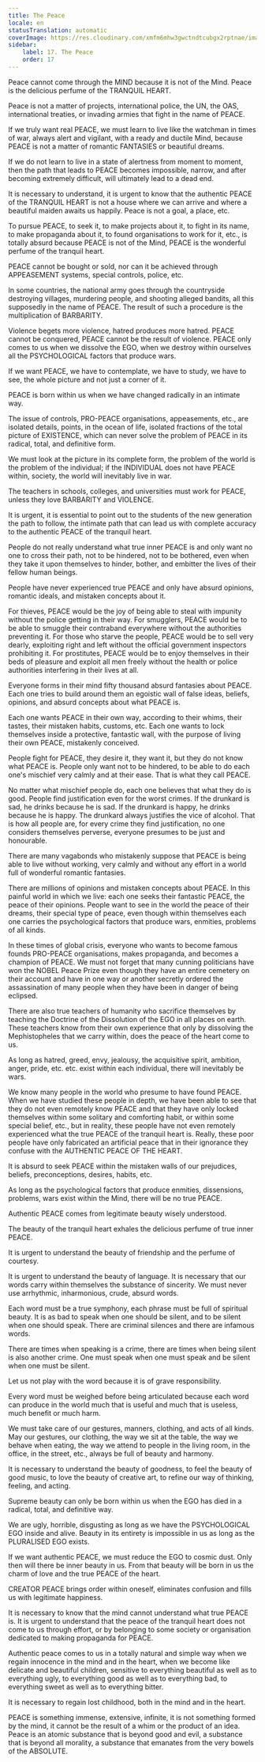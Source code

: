 ```yaml
---
title: The Peace
locale: en
statusTranslation: automatic
coverImage: https://res.cloudinary.com/xmfm6mhw3gwctndtcubgx2rptnae/image/upload/v1740337243/small_cover_educacion_fundamental_a051170f1c.webp
sidebar:
    label: 17. The Peace
    order: 17
---
```

Peace cannot come through the MIND because it is not of the Mind. Peace is the delicious perfume of the TRANQUIL HEART.

Peace is not a matter of projects, international police, the UN, the OAS, international treaties, or invading armies that fight in the name of PEACE.

If we truly want real PEACE, we must learn to live like the watchman in times of war, always alert and vigilant, with a ready and ductile Mind, because PEACE is not a matter of romantic FANTASIES or beautiful dreams.

If we do not learn to live in a state of alertness from moment to moment, then the path that leads to PEACE becomes impossible, narrow, and after becoming extremely difficult, will ultimately lead to a dead end.

It is necessary to understand, it is urgent to know that the authentic PEACE of the TRANQUIL HEART is not a house where we can arrive and where a beautiful maiden awaits us happily. Peace is not a goal, a place, etc.

To pursue PEACE, to seek it, to make projects about it, to fight in its name, to make propaganda about it, to found organisations to work for it, etc., is totally absurd because PEACE is not of the Mind, PEACE is the wonderful perfume of the tranquil heart.

PEACE cannot be bought or sold, nor can it be achieved through APPEASEMENT systems, special controls, police, etc.

In some countries, the national army goes through the countryside destroying villages, murdering people, and shooting alleged bandits, all this supposedly in the name of PEACE. The result of such a procedure is the multiplication of BARBARITY.

Violence begets more violence, hatred produces more hatred. PEACE cannot be conquered, PEACE cannot be the result of violence. PEACE only comes to us when we dissolve the EGO, when we destroy within ourselves all the PSYCHOLOGICAL factors that produce wars.

If we want PEACE, we have to contemplate, we have to study, we have to see, the whole picture and not just a corner of it.

PEACE is born within us when we have changed radically in an intimate way.

The issue of controls, PRO-PEACE organisations, appeasements, etc., are isolated details, points, in the ocean of life, isolated fractions of the total picture of EXISTENCE, which can never solve the problem of PEACE in its radical, total, and definitive form.

We must look at the picture in its complete form, the problem of the world is the problem of the individual; if the INDIVIDUAL does not have PEACE within, society, the world will inevitably live in war.

The teachers in schools, colleges, and universities must work for PEACE, unless they love BARBARITY and VIOLENCE.

It is urgent, it is essential to point out to the students of the new generation the path to follow, the intimate path that can lead us with complete accuracy to the authentic PEACE of the tranquil heart.

People do not really understand what true inner PEACE is and only want no one to cross their path, not to be hindered, not to be bothered, even when they take it upon themselves to hinder, bother, and embitter the lives of their fellow human beings.

People have never experienced true PEACE and only have absurd opinions, romantic ideals, and mistaken concepts about it.

For thieves, PEACE would be the joy of being able to steal with impunity without the police getting in their way. For smugglers, PEACE would be to be able to smuggle their contraband everywhere without the authorities preventing it. For those who starve the people, PEACE would be to sell very dearly, exploiting right and left without the official government inspectors prohibiting it. For prostitutes, PEACE would be to enjoy themselves in their beds of pleasure and exploit all men freely without the health or police authorities interfering in their lives at all.

Everyone forms in their mind fifty thousand absurd fantasies about PEACE. Each one tries to build around them an egoistic wall of false ideas, beliefs, opinions, and absurd concepts about what PEACE is.

Each one wants PEACE in their own way, according to their whims, their tastes, their mistaken habits, customs, etc. Each one wants to lock themselves inside a protective, fantastic wall, with the purpose of living their own PEACE, mistakenly conceived.

People fight for PEACE, they desire it, they want it, but they do not know what PEACE is. People only want not to be hindered, to be able to do each one's mischief very calmly and at their ease. That is what they call PEACE.

No matter what mischief people do, each one believes that what they do is good. People find justification even for the worst crimes. If the drunkard is sad, he drinks because he is sad. If the drunkard is happy, he drinks because he is happy. The drunkard always justifies the vice of alcohol. That is how all people are, for every crime they find justification, no one considers themselves perverse, everyone presumes to be just and honourable.

There are many vagabonds who mistakenly suppose that PEACE is being able to live without working, very calmly and without any effort in a world full of wonderful romantic fantasies.

There are millions of opinions and mistaken concepts about PEACE. In this painful world in which we live: each one seeks their fantastic PEACE, the peace of their opinions. People want to see in the world the peace of their dreams, their special type of peace, even though within themselves each one carries the psychological factors that produce wars, enmities, problems of all kinds.

In these times of global crisis, everyone who wants to become famous founds PRO-PEACE organisations, makes propaganda, and becomes a champion of PEACE. We must not forget that many cunning politicians have won the NOBEL Peace Prize even though they have an entire cemetery on their account and have in one way or another secretly ordered the assassination of many people when they have been in danger of being eclipsed.

There are also true teachers of humanity who sacrifice themselves by teaching the Doctrine of the Dissolution of the EGO in all places on earth. These teachers know from their own experience that only by dissolving the Mephistopheles that we carry within, does the peace of the heart come to us.

As long as hatred, greed, envy, jealousy, the acquisitive spirit, ambition, anger, pride, etc. etc. exist within each individual, there will inevitably be wars.

We know many people in the world who presume to have found PEACE. When we have studied these people in depth, we have been able to see that they do not even remotely know PEACE and that they have only locked themselves within some solitary and comforting habit, or within some special belief, etc., but in reality, these people have not even remotely experienced what the true PEACE of the tranquil heart is. Really, these poor people have only fabricated an artificial peace that in their ignorance they confuse with the AUTHENTIC PEACE OF THE HEART.

It is absurd to seek PEACE within the mistaken walls of our prejudices, beliefs, preconceptions, desires, habits, etc.

As long as the psychological factors that produce enmities, dissensions, problems, wars exist within the Mind, there will be no true PEACE.

Authentic PEACE comes from legitimate beauty wisely understood.

The beauty of the tranquil heart exhales the delicious perfume of true inner PEACE.

It is urgent to understand the beauty of friendship and the perfume of courtesy.

It is urgent to understand the beauty of language. It is necessary that our words carry within themselves the substance of sincerity. We must never use arrhythmic, inharmonious, crude, absurd words.

Each word must be a true symphony, each phrase must be full of spiritual beauty. It is as bad to speak when one should be silent, and to be silent when one should speak. There are criminal silences and there are infamous words.

There are times when speaking is a crime, there are times when being silent is also another crime. One must speak when one must speak and be silent when one must be silent.

Let us not play with the word because it is of grave responsibility.

Every word must be weighed before being articulated because each word can produce in the world much that is useful and much that is useless, much benefit or much harm.

We must take care of our gestures, manners, clothing, and acts of all kinds. May our gestures, our clothing, the way we sit at the table, the way we behave when eating, the way we attend to people in the living room, in the office, in the street, etc., always be full of beauty and harmony.

It is necessary to understand the beauty of goodness, to feel the beauty of good music, to love the beauty of creative art, to refine our way of thinking, feeling, and acting.

Supreme beauty can only be born within us when the EGO has died in a radical, total, and definitive way.

We are ugly, horrible, disgusting as long as we have the PSYCHOLOGICAL EGO inside and alive. Beauty in its entirety is impossible in us as long as the PLURALISED EGO exists.

If we want authentic PEACE, we must reduce the EGO to cosmic dust. Only then will there be inner beauty in us. From that beauty will be born in us the charm of love and the true PEACE of the heart.

CREATOR PEACE brings order within oneself, eliminates confusion and fills us with legitimate happiness.

It is necessary to know that the mind cannot understand what true PEACE is. It is urgent to understand that the peace of the tranquil heart does not come to us through effort, or by belonging to some society or organisation dedicated to making propaganda for PEACE.

Authentic peace comes to us in a totally natural and simple way when we regain innocence in the mind and in the heart, when we become like delicate and beautiful children, sensitive to everything beautiful as well as to everything ugly, to everything good as well as to everything bad, to everything sweet as well as to everything bitter.

It is necessary to regain lost childhood, both in the mind and in the heart.

PEACE is something immense, extensive, infinite, it is not something formed by the mind, it cannot be the result of a whim or the product of an idea. Peace is an atomic substance that is beyond good and evil, a substance that is beyond all morality, a substance that emanates from the very bowels of the ABSOLUTE.

